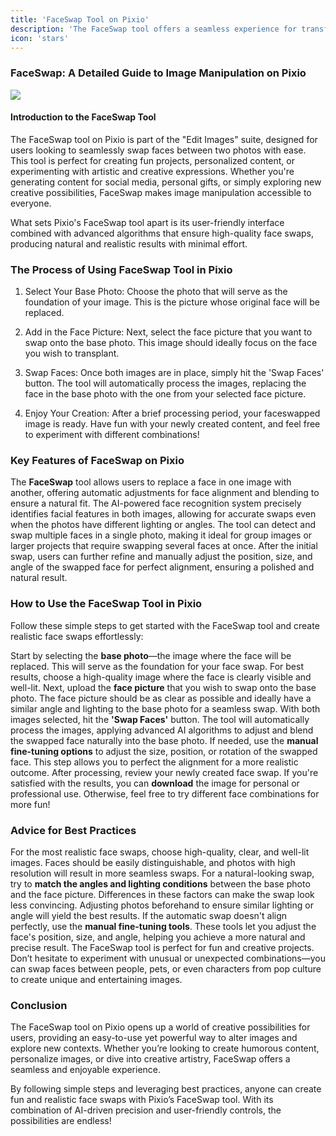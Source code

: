 ```yaml
---
title: 'FaceSwap Tool on Pixio'
description: 'The FaceSwap tool offers a seamless experience for transforming photos with just a few clicks.'
icon: 'stars'
---
```


### FaceSwap: A Detailed Guide to Image Manipulation on Pixio

![](https://docs.myapps.ai/storage/page_media/4af2c576-ffe0-4c0e-814b-798ba595cbfa.png)

#### Introduction to the FaceSwap Tool

The FaceSwap tool on Pixio is part of the "Edit Images" suite, designed for users looking to seamlessly swap faces between two photos with ease. This tool is perfect for creating fun projects, personalized content, or experimenting with artistic and creative expressions. Whether you're generating content for social media, personal gifts, or simply exploring new creative possibilities, FaceSwap makes image manipulation accessible to everyone.

What sets Pixio's FaceSwap tool apart is its user-friendly interface combined with advanced algorithms that ensure high-quality face swaps, producing natural and realistic results with minimal effort.

### The Process of Using FaceSwap Tool in Pixio

1.  Select Your Base Photo: Choose the photo that will serve as the foundation of your image. This is the picture whose original face will be replaced.

2.  Add in the Face Picture: Next, select the face picture that you want to swap onto the base photo. This image should ideally focus on the face you wish to transplant.

3.  Swap Faces: Once both images are in place, simply hit the 'Swap Faces' button. The tool will automatically process the images, replacing the face in the base photo with the one from your selected face picture.

4.  Enjoy Your Creation: After a brief processing period, your faceswapped image is ready. Have fun with your newly created content, and feel free to experiment with different combinations!

### Key Features of FaceSwap on Pixio

<CardGroup cols={2}> <Card title="Seamless Face Swapping" icon="face-smile"> The **FaceSwap** tool allows users to replace a face in one image with another, offering automatic adjustments for face alignment and blending to ensure a natural fit. </Card> <Card title="Advanced AI Face Recognition" icon="robot"> The AI-powered face recognition system precisely identifies facial features in both images, allowing for accurate swaps even when the photos have different lighting or angles. </Card> <Card title="Multiple Face Support" icon="users"> The tool can detect and swap multiple faces in a single photo, making it ideal for group images or larger projects that require swapping several faces at once. </Card> <Card title="Manual Fine-Tuning Options" icon="sliders"> After the initial swap, users can further refine and manually adjust the position, size, and angle of the swapped face for perfect alignment, ensuring a polished and natural result. </Card> </CardGroup>

### How to Use the FaceSwap Tool in Pixio

Follow these simple steps to get started with the FaceSwap tool and create realistic face swaps effortlessly:

<AccordionGroup> <Accordion title="Step 1: Select Your Base Photo" icon="image"> Start by selecting the **base photo**—the image where the face will be replaced. This will serve as the foundation for your face swap. For best results, choose a high-quality image where the face is clearly visible and well-lit. </Accordion> <Accordion title="Step 2: Add in the Face Picture" icon="user-plus"> Next, upload the **face picture** that you wish to swap onto the base photo. The face picture should be as clear as possible and ideally have a similar angle and lighting to the base photo for a seamless swap. </Accordion> <Accordion title="Step 3: Swap Faces" icon="right-left"> With both images selected, hit the **'Swap Faces'** button. The tool will automatically process the images, applying advanced AI algorithms to adjust and blend the swapped face naturally into the base photo. </Accordion> <Accordion title="Step 4: Fine-Tune the Swap (Optional)" icon="gear"> If needed, use the **manual fine-tuning options** to adjust the size, position, or rotation of the swapped face. This step allows you to perfect the alignment for a more realistic outcome. </Accordion> <Accordion title="Step 5: Review and Download Your Creation" icon="download"> After processing, review your newly created face swap. If you're satisfied with the results, you can **download** the image for personal or professional use. Otherwise, feel free to try different face combinations for more fun! </Accordion> </AccordionGroup>

### Advice for Best Practices
<AccordionGroup> <Accordion title="Choose High-Quality Images" icon="check"> For the most realistic face swaps, choose high-quality, clear, and well-lit images. Faces should be easily distinguishable, and photos with high resolution will result in more seamless swaps. </Accordion> <Accordion title="Match Angles and Lighting" icon="sun"> For a natural-looking swap, try to **match the angles and lighting conditions** between the base photo and the face picture. Differences in these factors can make the swap look less convincing. Adjusting photos beforehand to ensure similar lighting or angle will yield the best results. </Accordion> <Accordion title="Use Manual Adjustments" icon="sliders"> If the automatic swap doesn't align perfectly, use the **manual fine-tuning tools**. These tools let you adjust the face's position, size, and angle, helping you achieve a more natural and precise result. </Accordion> <Accordion title="Experiment for Fun" icon="face-laugh"> The FaceSwap tool is perfect for fun and creative projects. Don’t hesitate to experiment with unusual or unexpected combinations—you can swap faces between people, pets, or even characters from pop culture to create unique and entertaining images. </Accordion> </AccordionGroup>

### Conclusion

The FaceSwap tool on Pixio opens up a world of creative possibilities for users, providing an easy-to-use yet powerful way to alter images and explore new contexts. Whether you’re looking to create humorous content, personalize images, or dive into creative artistry, FaceSwap offers a seamless and enjoyable experience.

By following simple steps and leveraging best practices, anyone can create fun and realistic face swaps with Pixio’s FaceSwap tool. With its combination of AI-driven precision and user-friendly controls, the possibilities are endless!


